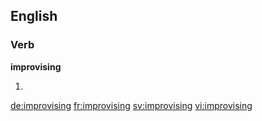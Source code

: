 ==English==

===Verb===
'''improvising'''

# {{present participle of|improvise}}

[[de:improvising]]
[[fr:improvising]]
[[sv:improvising]]
[[vi:improvising]]